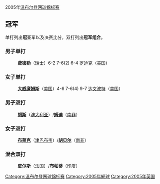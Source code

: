 2005年[[温布尔登网球锦标赛|温布尔登网球锦标赛]]

== 冠军 ==
单打列出'''冠'''亚军以及决赛比分，双打列出'''冠军组合'''。

=== 男子单打 ===
{{main|2005年温布尔登网球锦标赛男子单打比赛}}
:'''[[费德勒|费德勒]]'''（[[瑞士|瑞士]]）6-2 7-6(2) 6-4 [[罗迪克|罗迪克]]（[[美国|美国]]）

=== 女子单打 ===
{{main|2005年温布尔登网球锦标赛女子单打比赛}}
:'''[[大威廉姆斯|大威廉姆斯]]'''（[[美国|美国]]）4-6 7-6(4) 9-7 [[达文波特|达文波特]]（[[美国|美国]]）

=== 男子双打 ===
{{main|2005年温布尔登网球锦标赛男子双打比赛}}
:'''[[胡斯|胡斯]]'''（[[澳大利亚|澳大利亚]]）/'''[[姆迪|姆迪]]'''（[[南非|南非]]）

=== 女子双打 ===
{{main|2005年温布尔登网球锦标赛女子双打比赛}}
:'''[[布莱克|布莱克]]'''（[[津巴布韦|津巴布韦]]）/'''[[胡贝尔|胡贝尔]]'''（[[南非|南非]]）

=== 混合双打 ===
{{main|2005年温布尔登网球锦标赛混合双打比赛}}
:'''[[皮尔斯|皮尔斯]]'''（[[法国|法国]]）/'''[[布帕蒂|布帕蒂]]'''（[[印度|印度]]）

{{start box}}
{{succession box|[[2004年温布尔登网球锦标赛|2004年温布尔登网球锦标赛]]|[[2006年温布尔登网球锦标赛|2006年温布尔登网球锦标赛]]|[[温布尔登网球锦标赛|温布尔登网球锦标赛]]|2005年}}
{{succession box|[[2005年法国网球公开赛|2005年法国网球公开赛]]|[[2005年美国网球公开赛|2005年美国网球公开赛]]|[[网球大满贯|网球大满贯]]|2005年}}
{{end box}}
{{温网列表}}

[[Category:温布尔登网球锦标赛|Category:温布尔登网球锦标赛]]
[[Category:2005年網球|Category:2005年網球]]
[[Category:2005年英国|Category:2005年英国]]